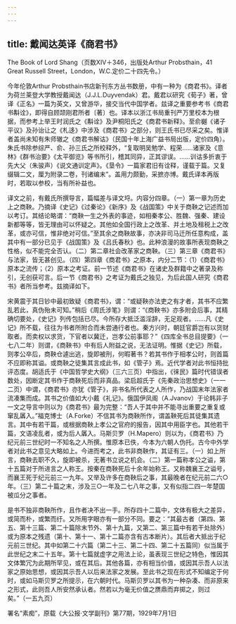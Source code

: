 ```yaml
---
---
---
```

title: 戴闻达英译《商君书》
---




The Book of Lord Shang（页数XIV＋346，出版处Arthur Probsthain，41 Great Russell Street，London，W.C.定价二十四先令。）





今年伦敦Arthur Probsthain书店新刊东方丛书数册，中有一种为《商君书》。译者为荷兰莱登大学教授戴闻达（J.J.L.Duyvendak）君。戴君以研究《荀子》著，曾译《正名》一篇为英文，又曾游华，接交当代中国学者。兹译之重要参考书《商君书斠诠》，即得自顾颉刚君所者〔著〕也。译本以浙江书局重刊严万里校本为根据，而参考上举王时润氏之《斠诠》及尹桐阳氏之《商君书新释》。至俞樾《诸子平议》及孙诒让之《札迻》中涉及《商君书》之部分，则王氏书已尽采之矣。惟译者盖尚未知有朱师辙之《商君书解诂》（民国十年上海广益书局出版，定价四角）。朱氏书除参综严、俞、孙三氏之所校释外，“复取明吴勉学、程荣……诸家及《意林》《群书治要》《太平御览》等书所引，稽其同异，正其谬误。……训诂多折衷于先大父（朱骏声）《说文通训定声》。《垦令》一篇家君旧有诠释，谨载于篇。又复缀辑二文，厘为附录二卷，刊诸编末”。盖用力颇勤，采摭亦博。戴氏译本再版时，若取以参校，当有所补益也。

译文之前，有戴氏所撰导言，篇幅差与译文埒。内容分四章。（一）第一章为历史上之商鞅。乃摘译《史记》《过秦论》《新序》及《战国策》中关于商鞅之记述而加以考订。其结论略谓：“商鞅一生之外表的事迹，如相秦孝公、胜魏、强秦、建设新都等等，皆无理由可以怀疑之。其他如全国行政上之改革、并土地及租税上之改革，或亦可信，惟非绝对可信。”至其余之商鞅故事，亦决非司马迁所任意构成，盖其中有一部分已见于《战国策》及《吕氏春秋》也。此种浪漫的故事所表现商鞅之性格，似不能完全否认。（二）第二章社会改革家之商鞅。（三）第三章《商君书》与法家，皆无甚创见。（四）第四章《商君书》之原本，内分二节：（1）《商君书》原本之流传；（2）原本之考证。前一节述《商君书》在诸史及群籍中之著录及称引，无创获可言。后一节《商君书》之考证为戴氏之独见，为后此国人研究《商君书》者所当参考。兹摘译如下。

宋黄震于其日钞中最初致疑《商君书》，谓：“或疑鞅亦法吏之有才者，其书不应繁乱若此，真伪殆未可知。”稍后《周氏涉笔》则谓：“《商鞅书》亦多附会后事，其精确切要处，《史记》列传包括已尽。今所存大抵泛滥淫辞，无足观者。……凡《史记》所不载，往往为书者所附合而未尝通行者也。秦方兴时，朝廷官爵岂有以货财取者。而卖权以求货，下官者以冀迁，岂孝公前事耶？”《四库全书总目提要》（一七八二年）则谓，《商鞅书》中有后人附益之说，无法证明。惟据《史记》所载，则孝公卒后，商鞅仓遽出逃，旋即被刑，何暇著书？若其书作于相孝公时，则首篇不应即称其谥。或商鞅之徒集其言成此书，如《管子》焉。近代学者对此书恒持批评态度。胡适氏于《中国哲学史大纲》（三六三页）中指出，《徕民》篇时代错误者数处，因断定其书作于商鞅死后而非真品。梁启超氏于《先秦政治思想史》（一一二页）中谓，《商君书》亦犹《管子》，非书名所代表之人所作，乃战国末年法家者流凑集而成。其书之价值如大小戴《礼记》。俄国伊凤阁（A.Jvanov）于论韩非子一文之导言中则以为《商君书》最为完整：“吾人于其中并不能寻出重要之重复或窜乱羼入。”福克博士（A.Forke）不信其书为商鞅所作，谓盖鞅死后其徒集其遗言。其中有若干篇，或根据商鞅上孝公之官府的报告，因其中用臣字也。其他若干篇，文语凌乱者，或为后人羼入。马斯贝罗（H.Mapero）则以为，《商君书》乃纪元前三世纪时一不知名之人所撰。惟原本已佚，今本为六朝人伪托。古今中外学者对此书之意见大略如上。今进而考之，此书非商鞅作，其证有三。（一）如上所言，商鞅去职不久，旋即被杀，无著书立说之机会。（二）第一篇称孝公之谥，第十五篇对于所进言之人称王。按秦在商鞅死后十余年始称王。又称魏襄王之谥号，而襄王死于纪元前三一九年。又举及许多在商鞅后之事，其最晚者在纪元前二六○年。（三）第二十篇之末，涉及三○一年及二七八年之事，又有似指二四一年楚国被瓜分之事者。

是书不独非商鞅所作，且作者决不出一手。所存四十二篇中，文体有极大之差异，或简而朴，或繁而纡。又所用字眼亦有一部分不同。要之：“其最古者（第四、第五、第十三篇、第二十篇除末节外、第十九篇，又第二、第三篇中有若干处除外）或为原本之残遗（第十、第十一、第十二篇亦含有古本断片）。其后者大抵出于纪元前三世纪。其中如第二十六篇（第二十三、第二十四、第二十五篇同）似当属于此世纪之末二十五年。第十七篇就虚字之用法上论，虽表现三世纪之特色，惟因其文体繁冗为此期所罕见，或在其后。其他各篇，亦有相当价值，或因其示吾人以法家之原始思想，或因其示吾人以后来法家之发展。至此书之现在形式不知编定于何时，或如马斯贝罗之所提示，在六朝时代。马斯贝罗以其书为一种杂凑、而非原来之形式，此则吾人所安然承认者。然若以为毫无价值之赝鼎而弃掷之，则过矣。”（一五九页）





署名“素痴”，原载《大公报·文学副刊》第77期，1929年7月1日